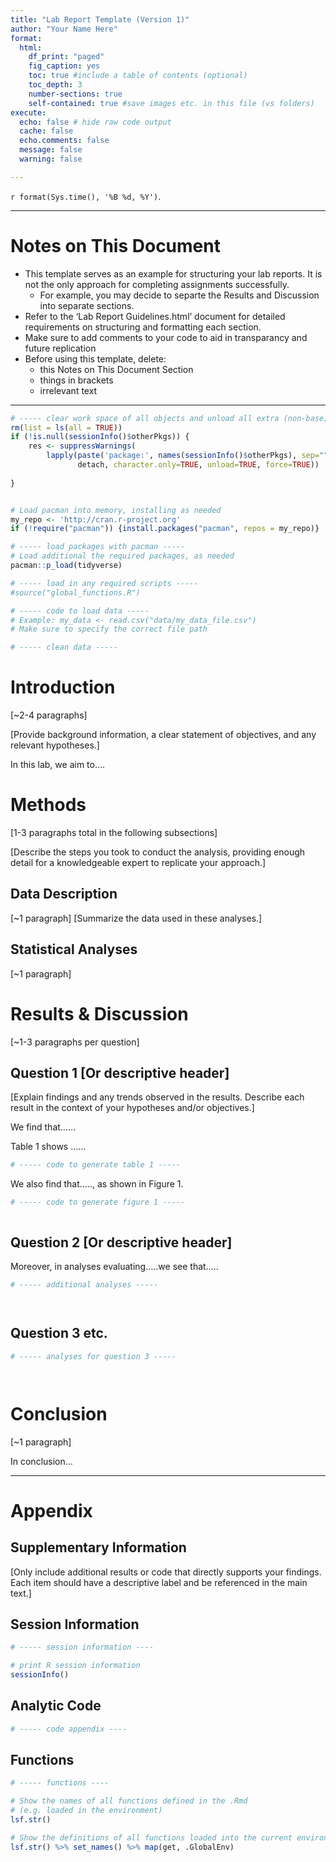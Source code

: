 ```yaml
---
title: "Lab Report Template (Version 1)"
author: "Your Name Here"
format:
  html:
    df_print: "paged"
    fig_caption: yes
    toc: true #include a table of contents (optional)
    toc_depth: 3
    number-sections: true
    self-contained: true #save images etc. in this file (vs folders)
execute:
  echo: false # hide raw code output
  cache: false
  echo.comments: false
  message: false
  warning: false

---
```


`r format(Sys.time(), '%B %d, %Y')`.

---

# Notes on This Document

* This template serves as an example for structuring your lab reports. It is not the only approach for completing assignments successfully. 
  * For example, you may decide to separte the Results and Discussion into separate sections. 
* Refer to the 'Lab Report Guidelines.html' document for detailed requirements on structuring and formatting each section.    
* Make sure to add comments to your code to aid in transparancy and future replication   
* Before using this template, delete: 
  * this Notes on This Document Section   
  * things in brackets 
  * irrelevant text


---

```r
# ----- clear work space of all objects and unload all extra (non-base) packages --------------
rm(list = ls(all = TRUE))
if (!is.null(sessionInfo()$otherPkgs)) {
    res <- suppressWarnings(
        lapply(paste('package:', names(sessionInfo()$otherPkgs), sep=""),
               detach, character.only=TRUE, unload=TRUE, force=TRUE))
   
}


# Load pacman into memory, installing as needed
my_repo <- 'http://cran.r-project.org'
if (!require("pacman")) {install.packages("pacman", repos = my_repo)}

# ----- load packages with pacman -----
# Load additional the required packages, as needed
pacman::p_load(tidyverse)

# ----- load in any required scripts ----- 
#source("global_functions.R")

```

```r
# ----- code to load data -----
# Example: my_data <- read.csv("data/my_data_file.csv")
# Make sure to specify the correct file path

```

```r
# ----- clean data -----


```


# Introduction        
[~2-4 paragraphs]

[Provide background information, a clear statement of objectives, and any relevant hypotheses.]



In this lab, we aim to....


# Methods   
[1-3 paragraphs total in the following subsections]

[Describe the steps you took to conduct the analysis, providing enough detail for a knowledgeable expert to replicate your approach.]

## Data Description   
[~1 paragraph]
[Summarize the data used in these analyses.]


## Statistical Analyses    
[~1 paragraph]


# Results & Discussion  
[~1-3 paragraphs per question]    

## Question 1 [Or descriptive header]

[Explain findings and any trends observed in the results. Describe each result in the context of your hypotheses and/or objectives.]


We find that......



Table 1 shows ......

```r
# ----- code to generate table 1 -----

```

We also find that....., as shown in Figure 1.

```r
# ----- code to generate figure 1 -----



```


## Question 2 [Or descriptive header]

Moreover, in analyses evaluating.....we see that.....

```r
# ----- additional analyses ----- 




```



## Question 3 etc. 


```r
# ----- analyses for question 3 -----




```



# Conclusion    
[~1 paragraph]

In conclusion...


---

# Appendix

## Supplementary Information   
[Only include additional results or code that directly supports your findings. Each item should have a descriptive label and be referenced in the main text.]



## Session Information 

```r
# ----- session information ----

# print R session information
sessionInfo()

```

## Analytic Code 

```r
# ----- code appendix ----
```

## Functions

```r
# ----- functions ----

# Show the names of all functions defined in the .Rmd
# (e.g. loaded in the environment)
lsf.str()

# Show the definitions of all functions loaded into the current environment  
lsf.str() %>% set_names() %>% map(get, .GlobalEnv)

```

